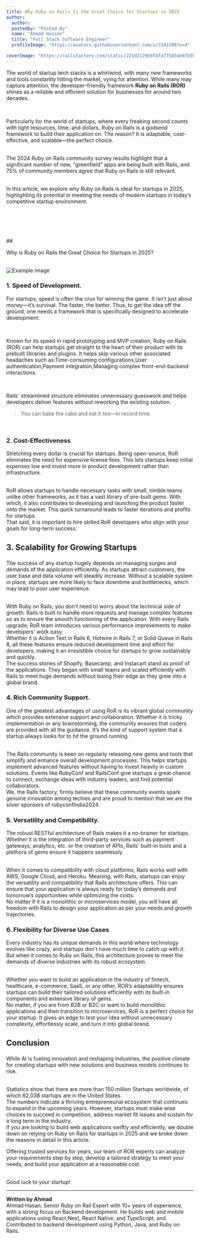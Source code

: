 ```yaml
---
title: Why Ruby on Rails Is the Great Choice for Startups in 2025
author:
  author:
  postedby: "Posted By"
  name: "Ahmad Hassan"
  title: "Full Stack Software Engineer"
  profileImage: "https://avatars.githubusercontent.com/u/3341200?v=4"

coverImage: "https://railsfactory.com/static/221d2129b9f4fa775854e8fb5bc464f5/51f0f/Ruby_on_Rails_the_great_choice_for_startups_5e65fa9e98.webp"
---
```


The world of startup tech stacks is a whirlwind, with many new frameworks and tools constantly hitting the market, vying for attention. While many may capture attention, the developer-friendly framework **Ruby on Rails (ROR)** shines as a reliable and efficient solution for businesses for around two decades.<br/>

<br />

Particularly for the world of startups, where every freaking second counts with tight resources, time, and dollars, Ruby on Rails is a godsend framework to build their application on. The reason? It is adaptable, cost-effective, and scalable—the perfect choice.<br/><br/>

The 2024 Ruby on Rails community survey results highlight that a significant number of new, "greenfield" apps are being built with Rails, and 75% of community members agree that Ruby on Rails is still relevant.<br/><br/>

In this article, we explore why Ruby on Rails is ideal for startups in 2025, highlighting its potential in meeting the needs of modern startups in today’s competitive startup environment.

## <br/>

<br />
## <p className="font-bold text-[#0094de] text-center italic">Why is Ruby on Rails the Great Choice for Startups in 2025?</p>
<br />
<img
  src="https://dev-strapi.sedintechnologies.com/uploads/Why_is_Ruby_on_Rails_the_great_choice_for_startups_in_2025_6ee7417d47.png"
  alt="Example image"
  className="rounded-lg md:max-w-5xl mx-auto"
/>

### <p className="font-bold text-[#0094de] italic">1. Speed of Development.</p>

For startups, speed is often the crux for winning the game. It isn’t just about money—it’s survival. The faster, the better. Thus, to get the idea off the ground, one needs a framework that is specifically designed to accelerate development.

<br />

Known for its speed in rapid prototyping and MVP creation, Ruby on Rails (ROR) can help startups get straight to the heart of their product with its prebuilt libraries and plugins. It helps skip various other associated headaches such as:Time-consuming configurations,User authentication,Payment integration,Managing complex front-end-backend interactions.

<br />

Rails' streamlined structure eliminates unnecessary guesswork and helps developers deliver features without reworking the existing solution.

> You can bake the cake and eat it too—in record time.

<br />

### <p className="font-bold text-[#0094de] italic">2. Cost-Effectiveness</p>

Stretching every dollar is crucial for startups. Being open-source, RoR eliminates the need for expensive license fees. This lets startups keep initial expenses low and invest more in product development rather than infrastructure.

<br />
RoR allows startups to handle necessary tasks with small, nimble teams unlike other
frameworks, as it has a vast library of pre-built gems. With which, it also contributes
to developing and launching the product faster onto the market. This quick turnaround
leads to faster iterations and profits for startups.
<br />
That said, it is important to hire skilled RoR developers who align with your goals
for long-term success.
<br />

## <p className="font-bold text-[#0094de] italic">3. Scalability for Growing Startups</p>

The success of any startup hugely depends on managing surges and demands of the application efficiently. As startups attract customers, the user base and data volume will steadily increase. Without a scalable system in place, startups are more likely to face downtime and bottlenecks, which may lead to poor user experience.

<br />
With Ruby on Rails, you don’t need to worry about the technical side of growth. Rails
is built to handle more requests and manage complex features so as to ensure the
smooth functioning of the application. With every Rails upgrade, RoR team introduces
various performance improvements to make developers' work easy.
<br />
Whether it is Action Text in Rails 6, Hotwire in Rails 7, or Solid Queue in Rails
8, all these features ensure reduced development time and effort for developers,
making it an irresistible choice for startups to grow sustainably and quickly.
<br />
The success stories of Shopify, Basecamp, and Instacart stand as proof of the applications.
They began with small teams and scaled efficiently with Rails to meet huge demands
without losing their edge as they grew into a global brand.
<br />

### <p className="font-bold text-[#0094de] italic">4. Rich Community Support.</p>

One of the greatest advantages of using RoR is its vibrant global community which provides extensive support and collaboration. Whether it is tricky implementation or any brainstorming, the community ensures that coders are provided with all the guidance. It’s the kind of support system that a startup always looks for to hit the ground running.

<br />
The Rails community is keen on regularly releasing new gems and tools that simplify
and enhance overall development processes. This helps startups implement advanced
features without having to invest heavily in custom solutions. Events like RubyConf
and RailsConf give startups a great chance to connect, exchange ideas with industry
leaders, and find potential collaborators.
<br />
We, the Rails factory, firmly believe that these community events spark genuine innovation
among techies and are proud to mention that we are the silver sponsors of rubyconfIndia2024.
<br />

### <p className="font-bold text-[#0094de] italic">5. Versatility and Compatibility.</p>

The robust RESTful architecture of Rails makes it a no-brainer for startups. Whether it is the integration of third-party services such as payment gateways, analytics, etc. or the creation of APIs, Rails' built-in tools and a plethora of gems ensure it happens seamlessly.

<br />
When it comes to compatibility with cloud platforms, Rails works well with AWS, Google
Cloud, and Heroku. Meaning, with Rails, startups can enjoy the versatility and compatibility
that Rails architecture offers. This can ensure that your application is always ready
for today’s demands and tomorrow’s opportunities while optimizing the costs.
<br />
No matter if it is a monolithic or microservices model, you will have all freedom
with Rails to design your application as per your needs and growth trajectories.
<br />

### <p className="font-bold text-[#0094de] italic">6. Flexibility for Diverse Use Cases</p>

Every industry has its unique demands in this world where technology evolves like crazy, and startups don't have much time to catch up with it. But when it comes to Ruby on Rails, this architecture proves to meet the demands of diverse industries with its robust ecosystem.

<br />
Whether you want to build an application in the industry of fintech, healthcare,
e-commerce, SaaS, or any other, ROR’s adaptability ensures startups can build their
tailored solutions efficiently with its built-in components and extensive library
of gems.
<br />
No matter, if you are from B2B or B2C or want to build monolithic applications and
then transition to microservices, RoR is a perfect choice for your startup. It gives
an edge to test your idea without unnecessary complexity, effortlessly scale, and
turn it into global brand.
<br />

## <p className="font-bold text-[#0094de] italic">Conclusion</p>

While AI is fueling innovation and reshaping industries, the positive climate for creating startups with new solutions and business models continues to rise.

<br />
Statistics show that there are more than 150 million Startups worldwide, of which
82,038 startups are in the United States.
<br />
The numbers indicate a thriving entrepreneurial ecosystem that continues to expand
in the upcoming years. However, startups must make wise choices to succeed in competition,
address market fit issues and sustain for a long term in the industry.
<br />
If you are looking to build web applications swiftly and efficiently, we double down
on relying on Ruby on Rails for startups in 2025 and we broke down the reasons in
detail in this article.

Offering trusted services for years, our team of ROR experts can analyze your requirements step by step, develop a tailored strategy to meet your needs, and build your application at a reasonable cost.

<br />
Good luck to your startup!
<br />

---

**Written by Ahmad**  
Ahmad Hasan, Senior Ruby on Rail Expert  with 10+ years of experience, with a strong focus on Backend development. He builds web and mobile applications using React,Next, React Native, and TypeScript, and Contributed to backend development using Python, Java, and Ruby on Rails.

